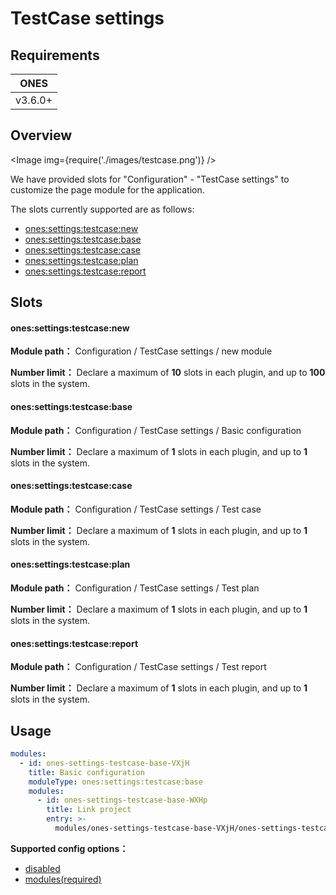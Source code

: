
# TestCase settings

## Requirements

| **ONES** |
| :------: |
| v3.6.0+  |

## Overview

<Image img={require('./images/testcase.png')} />

We have provided slots for "Configuration" - "TestCase settings" to customize the page module for the application.

The slots currently supported are as follows:

- [ones:settings:testcase:new](#onessettingstestcasenew)
- [ones:settings:testcase:base](#onessettingstestcasebase)
- [ones:settings:testcase:case](#onessettingstestcasecase)
- [ones:settings:testcase:plan](#onessettingstestcaseplan)
- [ones:settings:testcase:report](#onessettingstestcasereport)

## Slots

#### ones:settings:testcase:new

**Module path：** Configuration / TestCase settings / new module

**Number limit：** Declare a maximum of **10** slots in each plugin, and up to **100** slots in the system.

#### ones:settings:testcase:base

**Module path：** Configuration / TestCase settings / Basic configuration

**Number limit：** Declare a maximum of **1** slots in each plugin, and up to **1** slots in the system.

#### ones:settings:testcase:case

**Module path：** Configuration / TestCase settings / Test case

**Number limit：** Declare a maximum of **1** slots in each plugin, and up to **1** slots in the system.

#### ones:settings:testcase:plan

**Module path：** Configuration / TestCase settings / Test plan

**Number limit：** Declare a maximum of **1** slots in each plugin, and up to **1** slots in the system.

#### ones:settings:testcase:report

**Module path：** Configuration / TestCase settings / Test report

**Number limit：** Declare a maximum of **1** slots in each plugin, and up to **1** slots in the system.

## Usage

```yaml
modules:
  - id: ones-settings-testcase-base-VXjH
    title: Basic configuration
    moduleType: ones:settings:testcase:base
    modules:
      - id: ones-settings-testcase-base-WXHp
        title: Link project
        entry: >-
          modules/ones-settings-testcase-base-VXjH/ones-settings-testcase-base-WXHp/index.html
```

**Supported config options：**

- [disabled](../../../../../reference/config/plugin.yaml#disabled)
- [modules(required)](../../../../../reference/config/plugin.yaml#subModule)
